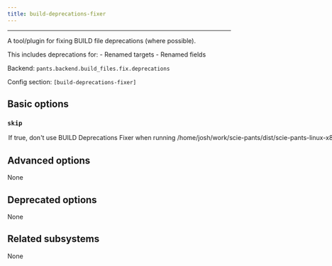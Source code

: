 ```yaml
---
title: build-deprecations-fixer
---
```



---

A tool/plugin for fixing BUILD file deprecations (where possible).

This includes deprecations for: - Renamed targets - Renamed fields

Backend: <span className="color--primary">`pants.backend.build_files.fix.deprecations`</span>

Config section: <span className="color--primary">`[build-deprecations-fixer]`</span>

<span className={styles.options}>

## Basic options

### `skip`

<Option
  cli_repr={`--[no-]build-deprecations-fixer-skip`}
  env_repr='PANTS_BUILD_DEPRECATIONS_FIXER_SKIP'
  default_repr={`False`}
>

If true, don&#x27;t use BUILD Deprecations Fixer when running `/home/josh/work/scie-pants/dist/scie-pants-linux-x86_64 fix`.

</Option>

## Advanced options

None

## Deprecated options

None

## Related subsystems

None

</span>
